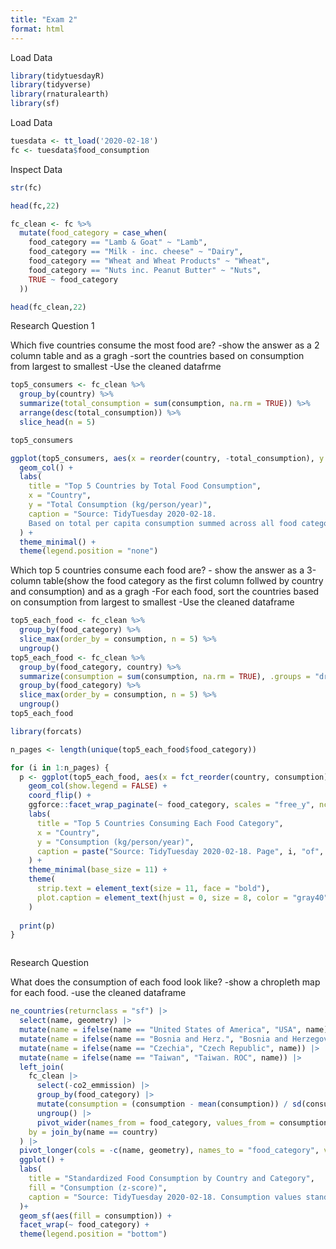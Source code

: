 ```yaml
---
title: "Exam 2"
format: html
---
```


Load Data
```r
library(tidytuesdayR)
library(tidyverse)
library(rnaturalearth)
library(sf)
```
Load Data
```r
tuesdata <- tt_load('2020-02-18')
fc <- tuesdata$food_consumption
```
Inspect Data
```r
str(fc)
```

```r
head(fc,22)
```
```r
fc_clean <- fc %>%
  mutate(food_category = case_when(
    food_category == "Lamb & Goat" ~ "Lamb",
    food_category == "Milk - inc. cheese" ~ "Dairy",
    food_category == "Wheat and Wheat Products" ~ "Wheat",
    food_category == "Nuts inc. Peanut Butter" ~ "Nuts",
    TRUE ~ food_category  
  ))

```

```r
head(fc_clean,22)
```

Research Question 1

Which five countries consume the most food are?
-show the answer as a 2 column table and as a gragh
-sort the countries based on consumption from largest to smallest
-Use the cleaned datafrme
```r
top5_consumers <- fc_clean %>%
  group_by(country) %>%
  summarize(total_consumption = sum(consumption, na.rm = TRUE)) %>%
  arrange(desc(total_consumption)) %>%
  slice_head(n = 5)

top5_consumers

```
```r
ggplot(top5_consumers, aes(x = reorder(country, -total_consumption), y = total_consumption, fill = country)) +
  geom_col() +
  labs(
    title = "Top 5 Countries by Total Food Consumption",
    x = "Country",
    y = "Total Consumption (kg/person/year)",
    caption = "Source: TidyTuesday 2020-02-18. 
    Based on total per capita consumption summed across all food categories."
  ) +
  theme_minimal() +
  theme(legend.position = "none")

```

Which top 5 countries consume each food are?
- show the answer as a 3-column table(show the food category as the first column follwed by country and consumption) and as a gragh
-For each food, sort the countries based on consumption from largest to smallest
-Use the cleaned dataframe

```r
top5_each_food <- fc_clean %>%
  group_by(food_category) %>%
  slice_max(order_by = consumption, n = 5) %>%
  ungroup()
top5_each_food <- fc_clean %>%
  group_by(food_category, country) %>%
  summarize(consumption = sum(consumption, na.rm = TRUE), .groups = "drop") %>%
  group_by(food_category) %>%
  slice_max(order_by = consumption, n = 5) %>%
  ungroup()
top5_each_food

```

```r

library(forcats)

n_pages <- length(unique(top5_each_food$food_category))

for (i in 1:n_pages) {
  p <- ggplot(top5_each_food, aes(x = fct_reorder(country, consumption), y = consumption, fill = country)) +
    geom_col(show.legend = FALSE) +
    coord_flip() +
    ggforce::facet_wrap_paginate(~ food_category, scales = "free_y", ncol = 1, nrow = 1, page = i) +
    labs(
      title = "Top 5 Countries Consuming Each Food Category",
      x = "Country",
      y = "Consumption (kg/person/year)",
      caption = paste("Source: TidyTuesday 2020-02-18. Page", i, "of", n_pages)
    ) +
    theme_minimal(base_size = 11) +
    theme(
      strip.text = element_text(size = 11, face = "bold"),
      plot.caption = element_text(hjust = 0, size = 8, color = "gray40")
    )
  
  print(p)  
}



```
Research Question

What does the consumption of each food look like?
-show a chropleth map for each food.
-use the cleaned dataframe
```r
ne_countries(returnclass = "sf") |>
  select(name, geometry) |>
  mutate(name = ifelse(name == "United States of America", "USA", name)) |>
  mutate(name = ifelse(name == "Bosnia and Herz.", "Bosnia and Herzegovina", name)) |>
  mutate(name = ifelse(name == "Czechia", "Czech Republic", name)) |>
  mutate(name = ifelse(name == "Taiwan", "Taiwan. ROC", name)) |>
  left_join(
    fc_clean |>
      select(-co2_emmission) |>  
      group_by(food_category) |>
      mutate(consumption = (consumption - mean(consumption)) / sd(consumption)) |> 
      ungroup() |>
      pivot_wider(names_from = food_category, values_from = consumption), 
    by = join_by(name == country)  
  ) |>
  pivot_longer(cols = -c(name, geometry), names_to = "food_category", values_to = "consumption") |>  
  ggplot() +
  labs(
    title = "Standardized Food Consumption by Country and Category",
    fill = "Consumption (z-score)",
    caption = "Source: TidyTuesday 2020-02-18. Consumption values standardized (z-score) by food category.\nMap shows relative per capita food consumption across countries."
  )+
  geom_sf(aes(fill = consumption)) +
  facet_wrap(~ food_category) +
  theme(legend.position = "bottom")

```

